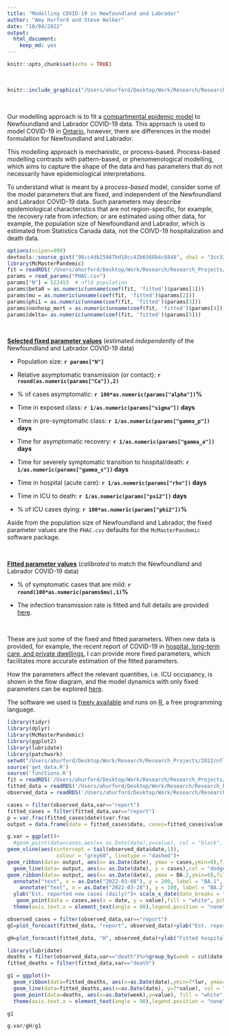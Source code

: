 ```yaml
---
title: "Modelling COVID-19 in Newfoundland and Labrador"
author: "Amy Hurford and Steve Walker"
date: "18/04/2022"
output: 
  html_document: 
    keep_md: yes
---
```


```r
knitr::opts_chunk$set(echo = TRUE)
```

\

```r
knitr::include_graphics("/Users/ahurford/Desktop/Work/Research/Research_Projects/2022/nfld-macpan/variant_model/variant_model_files/flowchart1.png")
```

\

Our modelling approach is to fit a [compartmental epidemic model](https://mcmasterpandemic.shinyapps.io/mcmasterpandemicshiny/) to Newfoundland and Labrador COVID-19 data. This approach is used to model COVID-19 in [Ontario](https://mac-theobio.github.io/forecasts/outputs/McMasterOntarioForecastsBlog2022-01-26), however, there are differences in the model formulation for Newfoundland and Labrador.

This modelling approach is mechanistic, or process-based. Process-based modelling contrasts with pattern-based, or phenomenological modelling, which aims to capture the shape of the data and has parameters that do not necessarily have epidemiological interpretations.

To understand what is meant by a _process-based_ model, consider some of the model parameters that are fixed, and independent of the Newfoundland and Labrador COVID-19 data. Such parameters may describe epidemiological characteristics that are not region-specific, for example, the recovery rate from infection; or are estimated using other data, for example, the population size of Newfoundland and Labrador, which is estimated from Statistics Canada data, not the COIVD-19 hospitalization and death data.

```r
options(scipen=999)
devtools::source_gist("98cc4db25867bd18cc42b6568b4c6848", sha1 = "3cc333562e")
library(McMasterPandemic)
fit = readRDS('/Users/ahurford/Desktop/Work/Research/Research_Projects/2022/nfld-macpan/initial_model/initial_model_files/fit.rds')
params = read_params("PHAC.csv")
params["N"] = 522453  # nfld population
params$beta0 = as.numeric(unname(coef(fit, 'fitted')$params[1]))
params$mu = as.numeric(unname(coef(fit, 'fitted')$params[2]))
params$phi1 = as.numeric(unname(coef(fit, 'fitted')$params[3]))
params$nonhosp_mort = as.numeric(unname(coef(fit, 'fitted')$params[4]))
params$delta= as.numeric(unname(coef(fit, 'fitted')$params[5]))
```

\

**<u>Selected fixed parameter values</u>** (estimated _independently_ of the Newfoundland and Labrador COVID-19 data)

- Population size: **`r params["N"]`**

- Relative asymptomatic transmission (or contact): **`r round(as.numeric(params["Ca"]),2)`**

- % of cases asymptomatic: **`r 100*as.numeric(params["alpha"])`%**

- Time in exposed class: **`r 1/as.numeric(params["sigma"])` days**

- Time in pre-symptomatic class: **`r 1/as.numeric(params["gamma_p"])` days**

- Time for asymptomatic recovery: **`r 1/as.numeric(params["gamma_a"])` days**

- Time for severely symptomatic transition to hospital/death: **`r 1/as.numeric(params["gamma_s"])` days**

- Time in hospital (acute care): **`r 1/as.numeric(params["rho"])` days**

- Time in ICU to death: **`r 1/as.numeric(params["psi2"])` days**

- % of ICU cases dying: **`r 100*as.numeric(params["phi2"])`%**


Aside from the population size of Newfoundland and Labrador, the fixed parameter values are the `PHAC.csv` defaults for the `McMasterPandemic` software package.

\

**<u>Fitted parameter values</u>** (_calibrated_ to match the Newfoundland and Labrador COVID-19 data)

- % of symptomatic cases that are mild: **`r round(100*as.numeric(params$mu),1)`%**

<!-- - % of hospitalized cases to acute care: **`r round(100*as.numeric(params$phi1),1)`%** -->

<!-- - % population dying without hospitalization: **`r round(100*as.numeric(params$nonhosp_mort),1)`** -->

- The infection transmission rate is fitted and full details are provided [here](https://rpubs.com/ahurford/891932).

\

These are just some of the fixed and fitted parameters. When new data is provided, for example, the recent report of COVID-19 in [hospital, long-term care, and private dwellings](https://www.cbc.ca/news/canada/newfoundland-labrador/covid-nl-april-22-2022-1.6427397), I can provide more fixed parameters, which facilitates more accurate estimation of the fitted parameters.

How the parameters affect the relevant quantities, i.e. ICU occupancy, is shown in the flow diagram, and the model dynamics with only fixed parameters can be explored [here](https://mcmasterpandemic.shinyapps.io/mcmasterpandemicshiny/).

The software we used is [freely available](https://github.com/mac-theobio/McMasterPandemic) and runs on [R](https://www.r-project.org/), a free programming language.


```r
library(tidyr)
library(dplyr)
library(McMasterPandemic)
library(ggplot2)
library(lubridate)
library(patchwork)
setwd("/Users/ahurford/Desktop/Work/Research/Research_Projects/2022/nfld-macpan")
source('get_data.R')
source('functions.R')
fit = readRDS('/Users/ahurford/Desktop/Work/Research/Research_Projects/2022/nfld-macpan/variant_model/variant_model_files/fit_var.rds')
fitted_data = readRDS('/Users/ahurford/Desktop/Work/Research/Research_Projects/2022/nfld-macpan/variant_model/variant_model_files/fitted_data_var.rds')
observed_data = readRDS('/Users/ahurford/Desktop/Work/Research/Research_Projects/2022/nfld-macpan/initial_model/initial_model_files/observed_data2.rds')
```



```r
cases = filter(observed_data,var=="report")
fitted_cases = filter(fitted_data,var=="report")
p = var.frac(fitted_cases$date)$var.frac
output = data.frame(date = fitted_cases$date, cases=fitted_cases$value, BA.2 = p*fitted_cases$value)

g.var = ggplot()+
  #geom_point(data=cases,aes(x= as.Date(date),y=value), col = "black", pch=21, fill = "white")+
geom_vline(aes(xintercept = tail(observed_data$date,1)),
                colour = "grey60", linetype = "dashed")+
geom_ribbon(data= output, aes(x= as.Date(date), ymax = cases,ymin=0),fill = "dodgerblue", alpha = 0.3)+
  geom_line(data= output, aes(x= as.Date(date), y = cases),col = "dodgerblue", alpha = 0.3)+
geom_ribbon(data= output, aes(x= as.Date(date), ymax = BA.2,ymin=0),fill = "blue", alpha = 0.3)+
  annotate("text", x = as.Date("2022-03-08"), y = 200, label = "BA.1", col = "dodgerblue")+
    annotate("text", x = as.Date("2022-03-28"), y = 100, label = "BA.2", col="darkblue")+
  ylab("Est. reported new cases (daily)")+ scale_x_date(date_breaks = "7 day", date_labels = "%d %b", limits = c(as.Date("2021-12-15"), tail(as.Date(fitted_cases$date),1)))+
   geom_point(data = cases,aes(x = date, y = value),fill = "white", pch=21)+
  theme(axis.text.x = element_text(angle = 90),legend.position = "none")+xlab("")

```

```r
observed_cases = filter(observed_data,var=="report")
gC=plot_forecast(fitted_data, "report", observed_data)+ylab("Est. reported new cases (daily)")+scale_x_date(date_breaks = "7 day", date_labels = "%d %b", limits = c(as.Date("2021-12-15"), tail(as.Date(fitted_cases$date),1)))
```


```r
gH=plot_forecast(fitted_data, "H", observed_data)+ylab("Fitted hospital occupancy")+scale_x_date(date_breaks = "7 day", date_labels = "%d %b", limits = c(as.Date("2021-12-15"), tail(as.Date(fitted_cases$date),1)))+geom_vline(aes(xintercept = tail(observed_data$date,1)),colour = "grey60", linetype = "dashed")

```


```r
library(lubridate)
deaths = filter(observed_data,var=="death")%>%group_by(week = cut(date, "week")) %>% summarise(value = sum(value))
fitted_deaths = filter(fitted_data,var=="death")

g1 = ggplot()+
  geom_ribbon(data=fitted_deaths, aes(x=as.Date(date),ymin=7*lwr, ymax=7*upr), alpha = 0.3, fill = "dodgerblue")+
  geom_line(data=fitted_deaths,aes(x=as.Date(date), y=7*value), col = "dodgerblue")+ylab("Fitted deaths (weekly)")+ scale_x_date(date_breaks = "7 day", date_labels = "%d %b", limits = c(as.Date("2021-12-15"), tail(as.Date(fitted_cases$date),1)))+
  geom_point(data=deaths, aes(x=as.Date(week),y=value), fill = "white", pch=21)+
  theme(axis.text.x = element_text(angle = 90),legend.position = "none")+xlab("")+geom_vline(aes(xintercept = tail(observed_data$date,1)), colour = "grey60", linetype = "dashed")

g1
```

```r
g.var/gH/g1
```
